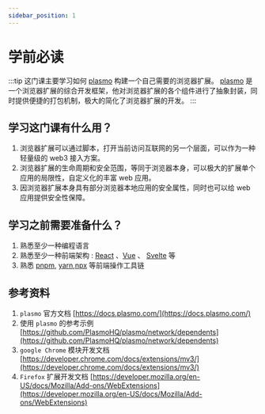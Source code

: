 ```yaml
---
sidebar_position: 1
---
```


# 学前必读

:::tip
这门课主要学习如何 [plasmo](https://www.plasmo.com/) 构建一个自己需要的浏览器扩展。
[plasmo](https://www.plasmo.com/) 是一个浏览器扩展的综合开发框架，他对浏览器扩展的各个组件进行了抽象封装，同时提供便捷的打包机制，极大的简化了浏览器扩展的开发。
:::

## 学习这门课有什么用？

1. 浏览器扩展可以通过脚本，打开当前访问互联网的另一个层面，可以作为一种轻量级的 web3 接入方案。
2. 浏览器扩展的生命周期和安全范围，等同于浏览器本身，可以极大的扩展单个应用的局限性，自定义化的丰富 web 应用。
3. 因浏览器扩展本身具有部分浏览器本地应用的安全属性，同时也可以给 web 应用提供安全性保障。

## 学习之前需要准备什么？

1. 熟悉至少一种编程语言
2. 熟悉至少一种前端架构 : [React](https://react.dev/) 、[Vue](https://vuejs.org/guide/introduction.html) 、 [Svelte](https://svelte.dev/) 等
3. 熟悉 [pnpm](https://pnpm.io/), [yarn](https://yarnpkg.com/cli),[npx](https://www.npmjs.com/package/npx) 等前端操作工具链

## 参考资料

1. `plasmo` 官方文档 [https://docs.plasmo.com/](https://docs.plasmo.com/)
2. 使用 `plasmo` 的参考示例 [https://github.com/PlasmoHQ/plasmo/network/dependents](https://github.com/PlasmoHQ/plasmo/network/dependents)
3. `google Chrome` 模块开发文档 [https://developer.chrome.com/docs/extensions/mv3/](https://developer.chrome.com/docs/extensions/mv3/)
4. `Firefox` 扩展开发文档 [https://developer.mozilla.org/en-US/docs/Mozilla/Add-ons/WebExtensions](https://developer.mozilla.org/en-US/docs/Mozilla/Add-ons/WebExtensions)

